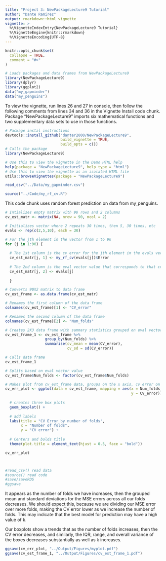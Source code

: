 ```yaml
---
title: "Project 3: NewPackageLecture9 Tutorial"
author: "Dante Ramirez"
output: rmarkdown::html_vignette
vignette: >
  %\VignetteIndexEntry{NewPackageLecture9 Tutorial}
  %\VignetteEngine{knitr::rmarkdown}
  %\VignetteEncoding{UTF-8}
---
```


```r
knitr::opts_chunk$set(
  collapse = TRUE,
  comment = "#>"
)
```

```r
# Loads packages and data frames from NewPackageLecture9
library(NewPackageLecture9)
library(dplyr)
library(ggplot2)
data("my_gapminder")
data("my_penguins")
```

To view the vignette, run lines 26 and 27 in console, then follow the following
comments from lines 34 and 36 in the Vignette Install code chunk.
Package "NewPackageLecture9" imports six mathematical functions and two
supplementary data sets to use in those functions. 

```r

# Package instal instructions
devtools::install_github("danter2000/NewPackageLecture9", 
                         build_vignette = TRUE, 
                         build_opts = c())
# Calls the package
library(NewPackageLecture9)

# Use this to view the vignette in the Demo HTML help
help(package = "NewPackageLecture9", help_type = "html")
# Use this to view the vignette as an isolated HTML file
utils::browseVignettes(package = "NewPackageLecture9")

```

```r

read_csv("../Data/my_gapminder.csv")

source("../Code/my_rf_cv.R")

```

This code chunk uses random forest prediction on data from my_penguins.

```r

# Intializes empty matrix with 90 rows and 2 columns
cv_est_matr <- matrix(NA, nrow = 90, ncol = 2)

# Initializes vector where 2 repeats 30 times, then 5, 30 times, etc
evals <- rep(c(2,5,10), each = 30)

# For the jth element in the vector from 1 to 90
for (j in 1:90) {
  
  # The 1st column is the cv error for the jth element in the evals vector
  cv_est_matr[j, 1] <- my_rf_cv(evals[j])$Error
  
  # The 2nd column is the eval vector value that corresponds to that cv error
  cv_est_matr[j, 2] <- evals[j]
  
  }

# Converts 90X2 matrix to data frame
cv_est_frame <- as.data.frame(cv_est_matr)

# Renames the first column of the data frame
colnames(cv_est_frame)[1] <- "CV_error"

# Renames the second column of the data frame
colnames(cv_est_frame)[2] <- "Num_folds"

# Creates 2X3 data frame with summary statistics grouped on eval vector value
cv_est_frame_1 <- cv_est_frame %>% 
                  group_by(Num_folds) %>% 
                  summarise(cv_mean = mean(CV_error), 
                            cv_sd = sd(CV_error))

# Calls data frame
cv_est_frame_1

# Splits based on eval vector value
cv_est_frame$Num_folds <- factor(cv_est_frame$Num_folds)

# Makes plot from cv_est_frame data, groups on the x axis, cv error on y axis
cv_err_plot <- ggplot(data = cv_est_frame, mapping = aes(x = Num_folds, 
                                                         y = CV_error)) + 
  
  # creates three box plots
  geom_boxplot() +
  
  # add labels
  labs(title = "CV Error by number of folds",
       x = "Number of folds",
       y = "CV error") +
  
  # Centers and bolds title
  theme(plot.title = element_text(hjust = 0.5, face = "bold"))

cv_err_plot



#read_csv() read data
#source() read code
#save/saveRDS
#ggsave


```

It appears as the number of folds we have increases, then the grouped mean and 
standard deviations for the MSE errors across all our folds decreases. We should
expect this, because we are dividing our MSE error over more folds, making the 
CV error lower as we increase the number of folds. This may indicate that the 
best model for prediction may have a high value of k.

Our boxplots show a trends that as the number of folds increases, then the CV 
error decreases, and similarly, the IQR, range, and overall variance of the 
boxes decreases substantially as well as k increases.

```r

ggsave(cv_err_plot, "../Output/Figures/myplot.pdf")
ggsave(cv_est_frame_1, "../Output/Figures/cv_est_frame_1.pdf")

```
